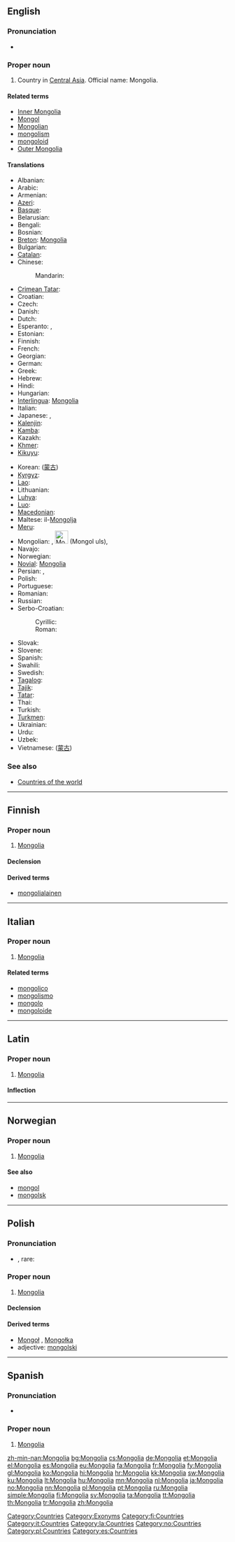 {{also|mongolia|Mongólia}}
==English==
{{wikipedia}}

===Pronunciation===
* {{audio|En-us-Mongolia.ogg|Audio (US)}}

===Proper noun===
{{en-proper noun}}

# Country in [[Central Asia]]. Official name: Mongolia.

====Related terms====
* [[Inner Mongolia]]
* [[Mongol]]
* [[Mongolian]]
* [[mongolism]]
* [[mongoloid]]
* [[Outer Mongolia]]

====Translations====
{{trans-top|Central Asian country}}
* Albanian: {{t|sq|Mongoli}}
* Arabic: {{t|ar|منغوليا|f|tr=mongolya, manghuulya}}
* Armenian: {{t|hy|Մոնղոլիա|tr=Monġolia}}
* [[Azeri]]: {{t|az|Monqolustan}}
* [[Basque]]: {{t|eu|Mongolia}}
* Belarusian: {{t|be|Манголiя|f|tr=Manhólija|xs=Belarusian}}
* Bengali: {{t-|bn|মঙ্গোলিয়া|tr=môṅgoliẏa}}
* Bosnian: {{t-|bs|Mongolija|f}}
* [[Breton]]: [[#Breton|Mongolia]]
* Bulgarian: {{t+|bg|Монголия|f|tr=Mongolija}}
* [[Catalan]]: {{t|ca|Mongòlia|f}}
* Chinese:
*: Mandarin: {{t-|cmn|蒙古|tr=Měnggǔ|sc=Hani}}
* [[Crimean Tatar]]: {{tø|crh|Моғолистан|tr=Moğolistan}}
* Croatian: {{t+|hr|Mongolija|f}}
* Czech: {{t-|cs|Mongolsko|n}}
* Danish: {{t-|da|Mongoliet}}
* Dutch: {{t+|nl|Mongolië}}
* Esperanto: {{t-|eo|Mongolio|xs=Esperanto}}, {{t-|eo|Mongolujo|xs=Esperanto}}
* Estonian: {{t-|et|Mongoolia}}
* Finnish: {{t+|fi|Mongolia}}
* French: {{t+|fr|Mongolie|f}}
* Georgian: {{t-|ka|მონღოლეთი|tr=monğoleti|sc=Geor|xs=Georgian}}
* German: {{t+|de|Mongolei|f}}
* Greek: {{t+|el|Μογγολία|f|tr=Mongolía}}
* Hebrew: {{t|he|מונגוליה|sc=Hebr}}
* Hindi: {{t|hi|मंगोलिया|m|tr=maṅgoliyā|xs=Hindi}}
* Hungarian: {{t+|hu|Mongólia}}
* [[Interlingua]]: [[#Interlingua|Mongolia]]
* Italian: {{t-|it|Mongolia|f}}
* Japanese: {{t+|ja|モンゴル|tr=Mongoru}}, {{t-|ja|蒙古|tr=もうこ, Mōko}}
* [[Kalenjin]]: {{tø|kln|Mongolia}}
* [[Kamba]]: {{tø|kam|Mongolia}}
* Kazakh: {{t|kk|Моңғолия|tr=Moñġoliya|sc=Cyrl}}
* [[Khmer]]: {{t|km|ម៉ុងហ្គោលី|tr=moŋgoulii|sc=Khmr}}
* [[Kikuyu]]: {{tø|ki|Mongolia}}
{{trans-mid}}
* Korean: {{t+|ko|몽골|tr=Monggol|sc=Hang}} ([[蒙古]])
* [[Kyrgyz]]: {{t|ky|Моңголстан|tr=Monġolstan|sc=Cyrl}}
* [[Lao]]: {{t|lo|ມົງໂກ|tr=móŋ kòː|sc=Laoo}}
* Lithuanian: {{t+|lt|Mongolija|f|xs=Lithuanian}}
* [[Luhya]]: {{tø|luy|Mongolia}}
* [[Luo]]: {{tø|luo|Mongolia}}
* [[Macedonian]]: {{t-|mk|Монголија|f|tr=Mongólija}}
* Maltese: il-[[Mongolja]]
* [[Meru]]: {{tø|mer|Mongolia}}
* Mongolian: {{t+|mn|Монгол улс|tr=Mongol uls|sc=Cyrl|xs=Mongolian}}, [[File:Monggol ulus.svg|30px]] (Mongol uls), {{t-|mn|Монгол|tr=Mongol|sc=Cyrl|xs=Mongolian}}
* Navajo: {{tø|nv|Chʼah diʼilii bikéyah}}
* Norwegian: {{t+|no|Mongolia}}
* [[Novial]]: [[Mongolia]]
* Persian: {{t|fa|مغول|tr=Moğul|sc=fa-Arab}}, {{t|fa|مغولستان|tr=Moğulestân|sc=fa-Arab}}
* Polish: {{t+|pl|Mongolia|f}}
* Portuguese: {{t+|pt|Mongólia|f}}
* Romanian: {{t-|ro|Mongolia|f}}
* Russian: {{t-|ru|Монголия|f|tr=Mongólija}}
* Serbo-Croatian:
*: Cyrillic: {{t|sh|Монголија|f|sc=Cyrl}}
*: Roman: {{t|sh|Mongolija|f}}
* Slovak: {{t-|sk|Mongolsko|n}}
* Slovene: {{t|sl|Mongolija|f}}
* Spanish: {{t+|es|Mongolia|f}}
* Swahili: {{t+|sw|Mongolia|xs=Swahili}}
* Swedish: {{t+|sv|Mongoliet}}
* [[Tagalog]]: {{t|tl|Monggolya}}
* [[Tajik]]: {{t|tg|Муғулистон|tr=Muġuliston|sc=Cyrl}}
* [[Tatar]]: {{t|tt|Монголия|tr=Mongoliya|sc=Cyrl}}
* Thai: {{t|th|มองโกเลีย|tr=mong-goh-lia}}
* Turkish: {{t+|tr|Moğolistan}}
* [[Turkmen]]: {{t|tk|Mongoliýa}}
* Ukrainian: {{t|uk|Монголiя|f|tr=Monhólija|xs=Ukrainian}}
* Urdu: {{t|ur|منگولیا|m|tr=maṅgoliyā|sc=ur-Arab}}
* Uzbek: {{t|uz|Moʻgʻuliston}}
* Vietnamese: {{t-|vi|Mông Cổ|xs=Vietnamese}} ([[蒙古]])
{{trans-bottom}}

===See also===
* [[Appendix:Countries of the world|Countries of the world]]

[[Category:Countries]]
[[Category:Exonyms]]

----

==Finnish==
{{wikipedia|lang=fi}}

===Proper noun===
{{infl|fi|proper noun}}

# [[#English|Mongolia]]

====Declension====
{{fi-decl-kulkija|Mongoli|nopl=1}}

====Derived terms====
* [[mongolialainen]]

[[Category:fi:Countries]]

----

==Italian==
{{wikipedia|lang=it}}

===Proper noun===
{{it-proper noun|g=f}}

# [[#English|Mongolia]]

====Related terms====
* [[mongolico]]
* [[mongolismo]]
* [[mongolo]]
* [[mongoloide]]

[[Category:it:Countries]]

----

==Latin==
{{wikipedia|lang=la}}

===Proper noun===
{{la-proper noun|Mongolia|Mongoliae|Mongoliae|f|first}}

# [[Mongolia#English|Mongolia]]

====Inflection====
{{la-decl-1st-loc|Mongoli|Mongoli}}

[[Category:la:Countries]]

----

==Norwegian==

===Proper noun===
{{infl|no|proper noun}}

# [[#English|Mongolia]]

====See also====
* [[mongol]]
* [[mongolsk]]

[[Category:no:Countries]]

----

==Polish==

===Pronunciation===
* {{IPA|/mɔŋˈɡɔlja/|lang=pl}}, rare: {{IPAchar|/mɔnˈɡɔlja/}}

===Proper noun===
{{infl|pl|proper noun|g=f}}

# [[#English|Mongolia]]

====Declension====
{{pl-decl-noun-sing
|Mongolia
|Mongolii
|Mongolii
|Mongolię
|Mongolią
|Mongolii
|Mongolio
}}

====Derived terms====
* [[Mongoł]] {{m}}, [[Mongołka]] {{f}}
* adjective: [[mongolski]]

[[Category:pl:Countries]]

----

==Spanish==
{{wikipedia|lang=es}}

===Pronunciation===
* {{IPA|/moŋˈɡolja/|lang=pl}}

===Proper noun===
{{es-proper noun|f}}

# [[#English|Mongolia]]

[[Category:es:Countries]]

[[zh-min-nan:Mongolia]]
[[bg:Mongolia]]
[[cs:Mongolia]]
[[de:Mongolia]]
[[et:Mongolia]]
[[el:Mongolia]]
[[es:Mongolia]]
[[eu:Mongolia]]
[[fa:Mongolia]]
[[fr:Mongolia]]
[[fy:Mongolia]]
[[gl:Mongolia]]
[[ko:Mongolia]]
[[hi:Mongolia]]
[[hr:Mongolia]]
[[kk:Mongolia]]
[[sw:Mongolia]]
[[ku:Mongolia]]
[[lt:Mongolia]]
[[hu:Mongolia]]
[[mn:Mongolia]]
[[nl:Mongolia]]
[[ja:Mongolia]]
[[no:Mongolia]]
[[nn:Mongolia]]
[[pl:Mongolia]]
[[pt:Mongolia]]
[[ru:Mongolia]]
[[simple:Mongolia]]
[[fi:Mongolia]]
[[sv:Mongolia]]
[[ta:Mongolia]]
[[tt:Mongolia]]
[[th:Mongolia]]
[[tr:Mongolia]]
[[zh:Mongolia]]